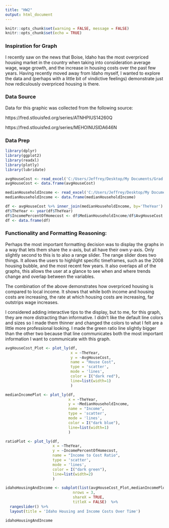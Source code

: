 ---
title: "HW2"
output: html_document
---

```{r setup, include=FALSE}
knitr::opts_chunk$set(warning = FALSE, message = FALSE) 
knitr::opts_chunk$set(echo = TRUE)
```

### Inspiration for Graph
I recently saw on the news that Boise, Idaho has the most overpriced housing market in the country when taking into consideration average wage, wage growth, and the increase in housing costs over the past few years. Having recently moved away from Idaho myself, I wanted to explore the data and (perhaps with a little bit of vindictive feelings) demonstrate just how rediculously overpriced housing is there.

### Data Source
Data for this graphic was collected from the following source:

https://fred.stlouisfed.org/series/ATNHPIUS14260Q

https://fred.stlouisfed.org/series/MEHOINUSIDA646N


### Data Prep
```{r}
library(dplyr)
library(ggplot2)
library(readxl)
library(plotly)
library(lubridate)
```

```{r}
avgHouseCost <- read_excel('C:/Users/Jeffrey/Desktop/My Documents/Grad School/Classes/Fall 2022/Staa 566/HW2/IdahoAvgHousePrices.xlsx')	
avgHouseCost <- data.frame(avgHouseCost)

medianHouseholdIncome <- read_excel('C:/Users/Jeffrey/Desktop/My Documents/Grad School/Classes/Fall 2022/Staa 566/HW2/IdahoMedianHouseholdIncome.xlsx')	
medianHouseholdIncome <- data.frame(medianHouseholdIncome)

df <- avgHouseCost %>% inner_join(medianHouseholdIncome, by='TheYear')
df$TheYear <- year(df$TheYear)
df$IncomePercentOfHomecost <- df$MedianHouseholdIncome/df$AvgHouseCost
df <- data.frame(df)
```


### Functionality and Formatting Reasoning:
Perhaps the most important formatting decision was to display the graphs in a way that lets them share the x-axis, but all have their own y-axis. 
Only slightly second to this is to also a range slider. The range slider does two things. It allows the users to highlight specific timeframes, such as the 2008 housing bubble, and the most recent few years. It also overlaps all of the graphs, this allows the user at a glance to see when and where trends change and overlap between the variables.

The combination of the above demonstrates how overpriced housing is compared to local income. It shows that while both income and housing costs are increasing, the rate at which housing costs are increasing, far outstrips wage increases.

I considered adding interactive tips to the display, but to me, for this graph, they are more distracting than informative. I didn't like the default line colors and sizes so I made them thinner and changed the colors to what I felt are a little more professional looking. I made the green ratio line slightly bigger than the other two because that line communicates both the most important information I want to communicate with this graph.


```{r}
avgHouseCost_Plot <- plot_ly(df, 
                             x = ~TheYear, 
                             y = ~AvgHouseCost, 
                             name = "House Cost",
                             type = 'scatter', 
                             mode = 'lines',
                             color = I("dark red"),
                             line=list(width=1)
                             )

medianIncomePlot <- plot_ly(df, 
                            x = ~TheYear, 
                            y = ~MedianHouseholdIncome, 
                            name = "Income",
                            type = 'scatter', 
                            mode = 'lines',
                            color = I("dark blue"),
                            line=list(width=1)
                            )

ratioPlot <- plot_ly(df, 
                     x = ~TheYear, 
                     y = ~IncomePercentOfHomecost, 
                     name = "Income to Cost Ratio",
                     type = 'scatter', 
                     mode = 'lines',
                     color = I("dark green"),
                     line=list(width=2)
                     )

idahoHousingAndIncome <- subplot(list(avgHouseCost_Plot,medianIncomePlot, ratioPlot),
                              nrows = 3, 
                              shareX = TRUE,
                              titleX = FALSE)  %>%
  rangeslider() %>%
  layout(title = 'Idaho Housing and Income Costs Over Time')

idahoHousingAndIncome
```



